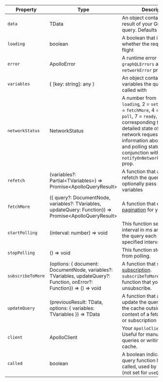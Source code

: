 | Property | Type | Description |
| - | - | - |
| `data` | TData | An object containing the result of your GraphQL query. Defaults to `undefined`. |
| `loading` | boolean | A boolean that indicates whether the request is in flight |
| `error` | ApolloError | A runtime error with `graphQLErrors` and `networkError` properties |
| `variables` | { [key: string]: any } | An object containing the variables the query was called with |
| `networkStatus` | NetworkStatus | A number from 1-8 (1 = `loading`, 2 = `setVariables`, 3 = `fetchMore`, 4 = `refetch`, 6 = `poll`, 7 = `ready`, 8 = `error`) corresponding to the detailed state of your network request. Includes information about refetching and polling status. Used in conjunction with the `notifyOnNetworkStatusChange` prop. |
| `refetch` | (variables?: Partial&lt;TVariables&gt;) => Promise&lt;ApolloQueryResult&gt; | A function that allows you to refetch the query and optionally pass in new variables |
| `fetchMore` | ({ query?: DocumentNode, variables?: TVariables, updateQuery: Function}) => Promise&lt;ApolloQueryResult&gt; | A function that enables [pagination](/features/pagination/) for your query |
| `startPolling` | (interval: number) => void | This function sets up an interval in ms and fetches the query each time the specified interval passes. |
| `stopPolling` | () => void | This function stops the query from polling. |
| `subscribeToMore` | (options: { document: DocumentNode, variables?: TVariables, updateQuery?: Function, onError?: Function}) => () => void | A function that sets up a [subscription](/data/subscriptions/). `subscribeToMore` returns a function that you can use to unsubscribe. |
| `updateQuery` | (previousResult: TData, options: { variables: TVariables }) => TData | A function that allows you to update the query's result in the cache outside the context of a fetch, mutation, or subscription |
| `client` | ApolloClient | Your `ApolloClient` instance. Useful for manually firing queries or writing data to the cache. |
| `called` | boolean | A boolean indicating if the query function has been called, used by `useLazyQuery` (not set for `useQuery` / `Query`). |
